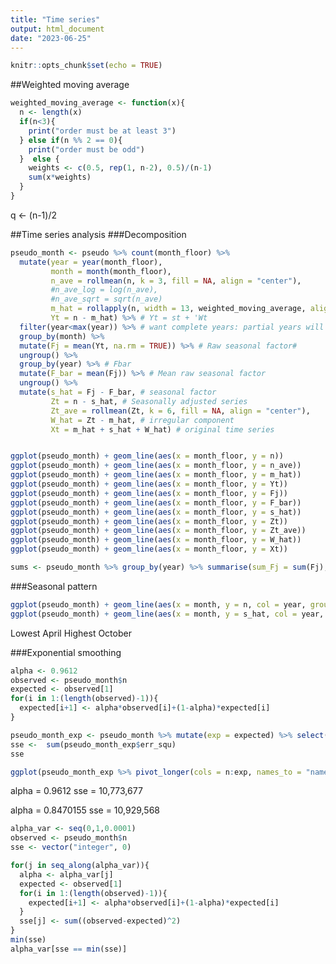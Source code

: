 ```yaml
---
title: "Time series"
output: html_document
date: "2023-06-25"
---
```


```r
knitr::opts_chunk$set(echo = TRUE)
```


##Weighted moving average
```r
weighted_moving_average <- function(x){
  n <- length(x)
  if(n<3){
    print("order must be at least 3")
  } else if(n %% 2 == 0){
    print("order must be odd")
  }  else {
    weights <- c(0.5, rep(1, n-2), 0.5)/(n-1)
    sum(x*weights)
  }
}
```
q <- (n-1)/2

##Time series analysis
###Decomposition
```r
pseudo_month <- pseudo %>% count(month_floor) %>% 
  mutate(year = year(month_floor),
         month = month(month_floor),
         n_ave = rollmean(n, k = 3, fill = NA, align = "center"),
         #n_ave_log = log(n_ave),
         #n_ave_sqrt = sqrt(n_ave)
         m_hat = rollapply(n, width = 13, weighted_moving_average, align = "center", fill = NA),
         Yt = n - m_hat) %>% # Yt = st + 'Wt
  filter(year<max(year)) %>% # want complete years: partial years will have strangely high or low Fbar
  group_by(month) %>%
  mutate(Fj = mean(Yt, na.rm = TRUE)) %>% # Raw seasonal factor#
  ungroup() %>%
  group_by(year) %>% # Fbar
  mutate(F_bar = mean(Fj)) %>% # Mean raw seasonal factor
  ungroup() %>%
  mutate(s_hat = Fj - F_bar, # seasonal factor
         Zt = n - s_hat, # Seasonally adjusted series
         Zt_ave = rollmean(Zt, k = 6, fill = NA, align = "center"),
         W_hat = Zt - m_hat, # irregular component
         Xt = m_hat + s_hat + W_hat) # original time series


ggplot(pseudo_month) + geom_line(aes(x = month_floor, y = n))
ggplot(pseudo_month) + geom_line(aes(x = month_floor, y = n_ave))
ggplot(pseudo_month) + geom_line(aes(x = month_floor, y = m_hat))
ggplot(pseudo_month) + geom_line(aes(x = month_floor, y = Yt))
ggplot(pseudo_month) + geom_line(aes(x = month_floor, y = Fj))
ggplot(pseudo_month) + geom_line(aes(x = month_floor, y = F_bar))
ggplot(pseudo_month) + geom_line(aes(x = month_floor, y = s_hat))
ggplot(pseudo_month) + geom_line(aes(x = month_floor, y = Zt))
ggplot(pseudo_month) + geom_line(aes(x = month_floor, y = Zt_ave))
ggplot(pseudo_month) + geom_line(aes(x = month_floor, y = W_hat))
ggplot(pseudo_month) + geom_line(aes(x = month_floor, y = Xt))

sums <- pseudo_month %>% group_by(year) %>% summarise(sum_Fj = sum(Fj), sum_s_hat = sum(s_hat))

```

###Seasonal pattern
```r
ggplot(pseudo_month) + geom_line(aes(x = month, y = n, col = year, group = year))
ggplot(pseudo_month) + geom_line(aes(x = month, y = s_hat, col = year, group = year))
```
Lowest April
Highest October

###Exponential smoothing

```r

alpha <- 0.9612
observed <- pseudo_month$n
expected <- observed[1]
for(i in 1:(length(observed)-1)){
  expected[i+1] <- alpha*observed[i]+(1-alpha)*expected[i]
}

pseudo_month_exp <- pseudo_month %>% mutate(exp = expected) %>% select(month_floor, n, exp) %>% mutate(err = n-exp, err_squ = err^2)
sse <-  sum(pseudo_month_exp$err_squ)
sse

ggplot(pseudo_month_exp %>% pivot_longer(cols = n:exp, names_to = "names", values_to = "values")) + geom_line(aes(x = month_floor, y = values, col = names))
```


alpha = 0.9612
sse = 10,773,677

alpha = 0.8470155
sse = 10,929,568


```r
alpha_var <- seq(0,1,0.0001)
observed <- pseudo_month$n
sse <- vector("integer", 0)

for(j in seq_along(alpha_var)){
  alpha <- alpha_var[j]
  expected <- observed[1]
  for(i in 1:(length(observed)-1)){
    expected[i+1] <- alpha*observed[i]+(1-alpha)*expected[i]
  }
  sse[j] <- sum((observed-expected)^2)
}
min(sse)
alpha_var[sse == min(sse)]

```
